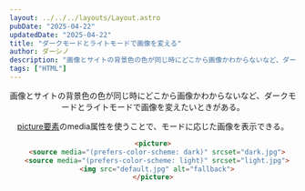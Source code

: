 ```yaml
---
layout: ../../../layouts/Layout.astro
pubDate: "2025-04-22"
updatedDate: "2025-04-22"
title: "ダークモードとライトモードで画像を変える"
author: ダーシノ
description: "画像とサイトの背景色の色が同じ時にどこから画像かわからないなど、ダークモードとライトモードで画像を変えたいときがある。picture要素のmedia属性を使うことで、モードに応じた画像を表示できる。"
tags: ["HTML"]
---
```



<Header {...frontmatter} />

画像とサイトの背景色の色が同じ時にどこから画像かわからないなど、ダークモードとライトモードで画像を変えたいときがある。

[picture要素](https://developer.mozilla.org/en-US/docs/Web/HTML/Reference/Elements/picture)のmedia属性を使うことで、モードに応じた画像を表示できる。

```html
<picture>
  <source media="(prefers-color-scheme: dark)" srcset="dark.jpg">
  <source media="(prefers-color-scheme: light)" srcset="light.jpg">
  <img src="default.jpg" alt="fallback">
</picture>
```

